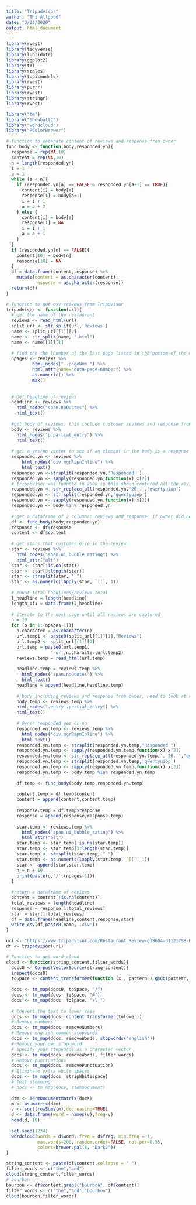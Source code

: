 ```yaml
---
title: "Tripadvisor"
author: "Thi Allgood"
date: "3/23/2020"
output: html_document
---
```


```r
library(rvest)
library(tidyverse)
library(lubridate)
library(ggplot2)
library(tm)
library(scales)
library(topicmodels)
library(rvest)
library(purrr)
library(rvest)
library(stringr)
library(rvest)

library("tm")
library("SnowballC")
library("wordcloud")
library("RColorBrewer")
```

```r
# function to separate content of reviews and response from owner
func_body <- function(body,responded.yn){
  response = rep(NA,10)
  content = rep(NA,10)
  n = length(responded.yn)
  i = 1
  a = 1
  while (a < n){
    if (responded.yn[a] == FALSE & responded.yn[a+1] == TRUE){
      content[i] = body[a]
      response[i] = body[a+1]
      i = i + 1
      a = a + 2
    } else {
      content[i] = body[a]
      response[i] = NA
      i = i + 1
      a = a + 1
    }
  }
  if (responded.yn[n] == FALSE){
    content[10] = body[n]
    response[10] = NA
  }
  df = data.frame(content,response) %>%
    mutate(content = as.character(content),
           response = as.character(response))
  return(df)
}

# function to get csv reivews from Tripdvisor
tripadvisor <- function(url){
  # get the name of the restaurant
  reviews <- read_html(url)
  split_url <- str_split(url,'Reviews')
  name <- split_url[[1]][2]
  name <- str_split(name, ".html")
  name <- name[[1]][1]
  
  # find the the lnumber of the last page listed in the bottom of the main page
  npages <- reviews %>% 
          html_nodes(" .pageNum ") %>% 
          html_attr(name="data-page-number") %>%
          as.numeric() %>%
          max()
    
  
  # Get headline of reviews
  headline <- reviews %>%
    html_nodes("span.noQuotes") %>%
    html_text()
  
  #get body of reviews, this include customer reviews and response from owner
  body <- reviews %>%
    html_nodes("p.partial_entry") %>%
    html_text()
  
  # get a yes/no vector to see if an element in the body is a response (Yes), otherwise No
  responded.yn <- reviews %>%
      html_nodes("div.mgrRspnInline") %>%
      html_text()
  responded.yn <-strsplit(responded.yn,'Responded ')
  responded.yn <- sapply(responded.yn,function(x) x[2])
  # tripadvisor was founded in 2000 so this shoud captured all the reviews '20..'
  responded.yn <- str_replace_all(responded.yn,'20..','qwertyuiop') 
  responded.yn <- str_split(responded.yn,'qwertyuiop')
  responded.yn <- sapply(responded.yn,function(x) x[2])
  responded.yn <- body %in% responded.yn
  
  # get a dataframe of 2 columns: reviews and response, if owner did not response: NA
  df <- func_body(body,responded.yn)
  response <- df$response
  content <- df$content
  
  # get stars that customer give in the review
  star <- reviews %>%
    html_nodes("span.ui_bubble_rating") %>%
    html_attr("alt") 
  star <- star[!is.na(star)]
  star <- star[3:length(star)]
  star <- strsplit(star, " ")
  star <- as.numeric(lapply(star, `[[`, 1))
  
  # count total headlines/reviews total
  l_headline = length(headline)
  length_df1 = data.frame(l_headline)
  
  # iterate to the next page until all reviews are captured
  n = 10
  for (o in 1:(npages-1)){
    n.character = as.character(n)
    url.temp1 <- paste0(split_url[[1]][1],"Reviews")
    url.temp2 <- split_url[[1]][2]
    url.temp = paste0(url.temp1,
                 '-or',n.character,url.temp2)
    reviews.temp = read_html(url.temp)
    
    headline.temp = reviews.temp %>%
      html_nodes("span.noQuotes") %>%
      html_text()
    headline = append(headline,headline.temp)
    
    # body including reviews and response from owner, need to look at responded.yn.temp to distinguish between review and response
    body.temp <- reviews.temp %>%
    html_nodes(".entry .partial_entry") %>%
    html_text()
    
    # Owner responded yes or no
    responded.yn.temp <- reviews.temp %>%
      html_nodes("div.mgrRspnInline") %>%
      html_text()
    responded.yn.temp <- strsplit(responded.yn.temp,"Responded ")
    responded.yn.temp <- sapply(responded.yn.temp,function(x) x[2])
    responded.yn.temp <- str_replace_all(responded.yn.temp,', 20..',"qwertyuiop")
    responded.yn.temp <- strsplit(responded.yn.temp,'qwertyuiop')
    responded.yn.temp <- sapply(responded.yn.temp,function(x) x[2])
    responded.yn.temp <- body.temp %in% responded.yn.temp 
    
    df.temp <- func_body(body.temp,responded.yn.temp)
   
    content.temp = df.temp$content
    content = append(content,content.temp)
    
    response.temp = df.temp$response
    response = append(response,response.temp)
    
    star.temp <- reviews.temp %>%
      html_nodes("span.ui_bubble_rating") %>%
      html_attr("alt") 
    star.temp <- star.temp[!is.na(star.temp)]
    star.temp <- star.temp[3:length(star.temp)]
    star.temp <- strsplit(star.temp, " ")
    star.temp <- as.numeric(lapply(star.temp, `[[`, 1))
    star <- append(star,star.temp)
    n = n + 10
    print(paste(o,'/',(npages-1)))
  }
  
  #return a dataframe of reviews
  content = content[!is.na(content)]
  total_reviews = length(headline)
  response = response[1:total_reviews]
  star = star[1:total_reviews]
  df = data.frame(headline,content,response,star)
  write_csv(df,paste0(name,'.csv'))
}
```

```r
url <- "https://www.tripadvisor.com/Restaurant_Review-g39604-d1121798-Reviews-The_Cafe-Louisville_Kentucky.html#REVIEWS"
df <- tripadvisor(url)
```


```r
# Function to get word cloud
cloud <- function(string_content,filter_words){
  docs0 <- Corpus(VectorSource(string_content))
  inspect(docs0)
  toSpace <- content_transformer(function (x , pattern ) gsub(pattern, " ", x))
  
  docs <- tm_map(docs0, toSpace, "/")
  docs <- tm_map(docs, toSpace, "@")
  docs <- tm_map(docs, toSpace, "\\|")
  
  # Convert the text to lower case
  docs <- tm_map(docs, content_transformer(tolower))
  # Remove numbers
  docs <- tm_map(docs, removeNumbers)
  # Remove english common stopwords
  docs <- tm_map(docs, removeWords, stopwords("english"))
  # Remove your own stop word
  # specify your stopwords as a character vector
  docs <- tm_map(docs, removeWords, filter_words) 
  # Remove punctuations
  docs <- tm_map(docs, removePunctuation)
  # Eliminate extra white spaces
  docs <- tm_map(docs, stripWhitespace)
  # Text stemming
  # docs <- tm_map(docs, stemDocument)
  
  dtm <- TermDocumentMatrix(docs)
  m <- as.matrix(dtm)
  v <- sort(rowSums(m),decreasing=TRUE)
  d <- data.frame(word = names(v),freq=v)
  head(d, 10)
  
  set.seed(1234)
  wordcloud(words = d$word, freq = d$freq, min.freq = 1,
            max.words=200, random.order=FALSE, rot.per=0.35, 
            colors=brewer.pal(8, "Dark2"))
}
```

```r
string_content <- paste(df$content,collapse = " ")
filter_words <- c("the","and")
cloud(string_content,filter_words)
# bourbon
bourbon <- df$content[grepl("bourbon", df$content)]
filter_words <- c("the","and","bourbon")
cloud(bourbon,filter_words)
```


